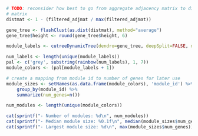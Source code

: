 ```r
# TODO: reconsider how best to go from aggregate adjacency matrix to distance
# matrix
distmat <- 1 - (filtered_adjmat / max(filtered_adjmat))

gene_tree <- flashClust(as.dist(distmat), method="average")
gene_tree$height <- round(gene_tree$height, 6)

module_labels <- cutreeDynamicTree(dendro=gene_tree, deepSplit=FALSE, minModuleSize=10)

num_labels <- length(unique(module_labels))
pal <- c('grey', substring(rainbow(num_labels), 1, 7))
module_colors <- (pal[module_labels + 1])
```

```r
# create a mapping from module id to number of genes for later use
module_sizes <- setNames(as.data.frame(module_colors), 'module_id') %>% 
    group_by(module_id) %>% 
    summarize(num_genes=n())

num_modules <- length(unique(module_colors))
```

```r
cat(sprintf("- Number of modules: %d\n", num_modules))
cat(sprintf("- Median module size: %0.1f\n", median(module_sizes$num_genes)))
cat(sprintf("- Largest module size: %d\n", max(module_sizes$num_genes)))
```

